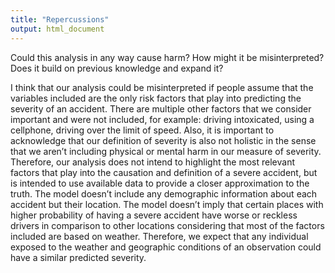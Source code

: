 ```yaml
---
title: "Repercussions"
output: html_document
---
```


Could this analysis in any way cause harm? How might it be misinterpreted? Does it build on previous knowledge and expand it?

I think that our analysis could be misinterpreted if people assume that the variables included are the only risk factors that play into predicting the severity of an accident. There are multiple other factors that we consider important and were not included, for example: driving intoxicated, using a cellphone, driving over the limit of speed. Also, it is important to acknowledge that our definition of severity is also not holistic in the sense that we aren't including physical or mental harm in our measure of severity. Therefore, our analysis does not intend to highlight the most relevant factors that play into the causation and definition of a severe accident, but is intended to use available data to provide a closer approximation to the truth. The model doesn't include any demographic information about each accident but their location. The model doesn't imply that certain places with higher probability of having a severe accident have worse or reckless drivers in comparison to other locations considering that most of the factors included are based on weather. Therefore, we expect that any individual exposed to the weather and geographic conditions of an observation could have a similar predicted severity. 